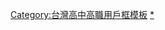 {{Userbox
  |id=麗山高中
  |id-c=white
  |info=這個用戶是'''[[臺北市立麗山高級中學|麗山高中]]'''的學生、校友或教職人員。</br><span style="color:gray">金面山下，紅樓綠窗</span>
  |info-c=#FFFFCC
  |info-s=10
  |border-c=#FF9933
  |border-s=3
}}<includeonly>[[Category:臺北市立麗山高級中學維基人|{{PAGENAME}}]]</includeonly>
<noinclude>
[[Category:台灣高中高職用戶框模板]]
[[Category:臺北市立麗山高級中學維基人|*]]
</noinclude>